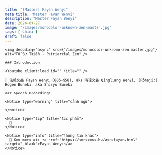 ```yaml
---
title: "[Master] Fayan Wenyi"
meta_title: "Master Fayan Wenyi"
description: "Master Fayan Wenyi"
date: 2024-09-27
image: "/images/monocolor-unknown-zen-master.jpg"
tags: ['China']
draft: false
---
```


<div className="grid xl:grid-cols-8 lg:grid-cols-8 md:grid-cols-2 sm:grid-cols-2 xs:grid-cols-1 gap-8 bg-body dark:bg-darkmode-body">

  <div className="lg:col-span-3 md:col-span-1">

    <img decoding="async" src={"/images/monocolor-unknown-zen-master.jpg"} alt="Tổ Sư Thiền - Patriarchal Zen" />

    ### Introduction

    <Youtube client:load id="" title="" />

    📀 法眼文益 Fayan Wenyi (885-958), aka 清凉文益 Qingliang Wenyi, (Rōmaji:) Hōgen Buneki, aka Shōryō Buneki

  </div>

  <div className="lg:col-span-5 md:col-span-1">

    ### Speech Recordings

    <Notice type="warning" title="cảnh ngữ">

    </Notice>

    <Notice type="tip" title="tác phẩm">
      📖
    </Notice>

    <Notice type="info" title="thông tin khác">
      🧷 See more at: <a href="https://terebess.hu/zen/fayan.html" target="_blank">Fayan Wenyi</a>
    </Notice>

  </div>

</div>
